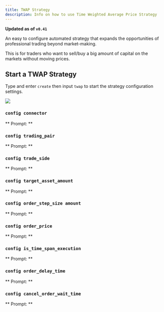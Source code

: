 ```yaml
---
title: TWAP Strategy
description: Info on how to use Time Weighted Average Price Strategy
---
```



**Updated as of `v0.41`**

An easy to configure automated strategy that expands the opportunities of professional trading beyond market-making.

This is for traders who want to sell/buy a big amount of capital on the markets without moving prices.

## Start a TWAP Strategy

Type and enter `create` then input `twap` to start the strategy configuration settings.

![](/img/twap-connect.gif)

### `config connector`

** Prompt: **

<Prompt prompt="Enter the name of spot connector?" response=">>>" />

### `config trading_pair`

** Prompt: **

<Prompt
  prompt="Enter the trading pair you would like to trade on Binance (e.g ZRX-ETH)"
  response=">>>"
/>

### `config trade_side`

** Prompt: **

<Prompt prompt="What operation will be executed? (buy/sell)" response=">>> " />

### `config target_asset_amount`

** Prompt: **

<Prompt
  prompt="What is the total amount of SUN to be traded (Default is 1.0)"
  response=">>>"
/>

### `config order_step_size amount`

** Prompt: **

<Prompt
  prompt="What is the amount of each individual order (denominated in the base asset, default is 1)?"
  response=">>>"
/>

### `config order_price`

** Prompt: **

<Prompt prompt="What is the price for the limit orders?" response=">>>" />

### `config is_time_span_execution`

** Prompt: **

<Prompt
  prompt="Do you want to specify a start time and an end time for the execution? (Yes/No)"
  response=">>>"
/>

### `config order_delay_time`

** Prompt: **

<Prompt
  prompt="How long do you want to wait between each individual order? (Enter 10 to indicate 10 seconds/ Default is 10)?"
  response=">>>"
/>

### `config cancel_order_wait_time`

** Prompt: **

<Prompt
  prompt="How long do you want to wait before cancelling your limit order (in seconds). (Default is 60 seconds)?"
  response=">>>"
/>
